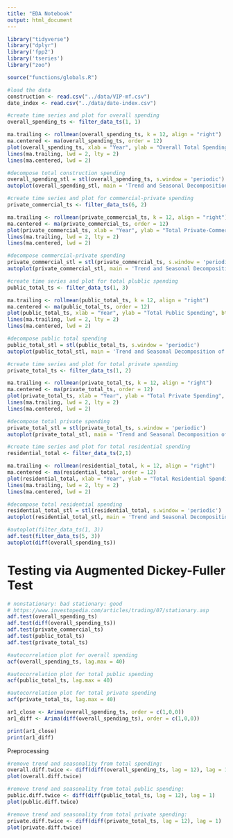 ```yaml
---
title: "EDA Notebook"
output: html_document
---
```


```r
library("tidyverse")
library("dplyr")
library('fpp2')
library('tseries')
library("zoo")
```

```r
source("functions/globals.R")
```

```r
#load the data
construction <- read.csv("../data/VIP-mf.csv")
date_index <- read.csv("../data/date-index.csv")

#create time series and plot for overall spending
overall_spending_ts <- filter_data_ts(1, 1)

ma.trailing <- rollmean(overall_spending_ts, k = 12, align = "right")
ma.centered <- ma(overall_spending_ts, order = 12)
plot(overall_spending_ts, xlab = "Year", ylab = "Overall Total Spending", bty = "l")
lines(ma.trailing, lwd = 2, lty = 2)
lines(ma.centered, lwd = 2)

```
```r
#decompose total construction spending
overall_spending_stl = stl(overall_spending_ts, s.window = 'periodic')
autoplot(overall_spending_stl, main = 'Trend and Seasonal Decomposition of Total Construction Spending')
```

```r
#create time series and plot for commercial-private spending
private_commercial_ts <- filter_data_ts(6, 2)

ma.trailing <- rollmean(private_commercial_ts, k = 12, align = "right")
ma.centered <- ma(private_commercial_ts, order = 12)
plot(private_commercial_ts, xlab = "Year", ylab = "Total Private-Commercial Spending", bty = "l")
lines(ma.trailing, lwd = 2, lty = 2)
lines(ma.centered, lwd = 2)
```
```r
#decompose commercial-private spending
private_commercial_stl = stl(private_commercial_ts, s.window = 'periodic')
autoplot(private_commercial_stl, main = 'Trend and Seasonal Decomposition of Commercial-Private Spending')
```

```r
#create time series and plot for total plublic spending
public_total_ts <- filter_data_ts(1, 3)

ma.trailing <- rollmean(public_total_ts, k = 12, align = "right")
ma.centered <- ma(public_total_ts, order = 12)
plot(public_total_ts, xlab = "Year", ylab = "Total Public Spending", bty = "l")
lines(ma.trailing, lwd = 2, lty = 2)
lines(ma.centered, lwd = 2)
```
```r
#decompose public total spending
public_total_stl = stl(public_total_ts, s.window = 'periodic')
autoplot(public_total_stl, main = 'Trend and Seasonal Decomposition of Public Total Spending')
```


```r
#create time series and plot for total private spending
private_total_ts <- filter_data_ts(1, 2)

ma.trailing <- rollmean(private_total_ts, k = 12, align = "right")
ma.centered <- ma(private_total_ts, order = 12)
plot(private_total_ts, xlab = "Year", ylab = "Total Private Spending", bty = "l")
lines(ma.trailing, lwd = 2, lty = 2)
lines(ma.centered, lwd = 2)
```
```r
#decompose total private spending
private_total_stl = stl(private_total_ts, s.window = 'periodic')
autoplot(private_total_stl, main = 'Trend and Seasonal Decomposition of Private Total Spending')
```


```r
#create time series and plot for total residential spending
residential_total <- filter_data_ts(2,1)

ma.trailing <- rollmean(residential_total, k = 12, align = "right")
ma.centered <- ma(residential_total, order = 12)
plot(residential_total, xlab = "Year", ylab = "Total Residential Spending", bty = "l")
lines(ma.trailing, lwd = 2, lty = 2)
lines(ma.centered, lwd = 2)
```
```r
#decompose total residential spending
residential_total_stl = stl(residential_total, s.window = 'periodic')
autoplot(residential_total_stl, main = 'Trend and Seasonal Decomposition of Total Residential Spending')
```


```r
#autoplot(filter_data_ts(1, 3))
adf.test(filter_data_ts(5, 3))
autoplot(diff(overall_spending_ts))
```

# Testing via Augmented Dickey-Fuller Test
```r
# nonstationary: bad stationary: good
# https://www.investopedia.com/articles/trading/07/stationary.asp
adf.test(overall_spending_ts)
adf.test(diff(overall_spending_ts))
adf.test(private_commercial_ts)
adf.test(public_total_ts)
adf.test(private_total_ts)

```

```r
#autocorrelation plot for overall spending
acf(overall_spending_ts, lag.max = 40)
```
```r
#autocorrelation plot for total public spending
acf(public_total_ts, lag.max = 40)
```

```r
#autocorrelation plot for total private spending
acf(private_total_ts, lag.max = 40)
```


```r
ar1_close <- Arima(overall_spending_ts, order = c(1,0,0))
ar1_diff <- Arima(diff(overall_spending_ts), order = c(1,0,0))

print(ar1_close)
print(ar1_diff)
```
Preprocessing

```r
#remove trend and seasonality from total spending:
overall.diff.twice <- diff(diff(overall_spending_ts, lag = 12), lag = 1)
plot(overall.diff.twice)
```

```r
#remove trend and seasonality from total public spending:
public.diff.twice <- diff(diff(public_total_ts, lag = 12), lag = 1)
plot(public.diff.twice)
```
```r
#remove trend and seasonality from total private spending:
private.diff.twice <- diff(diff(private_total_ts, lag = 12), lag = 1)
plot(private.diff.twice)
```
